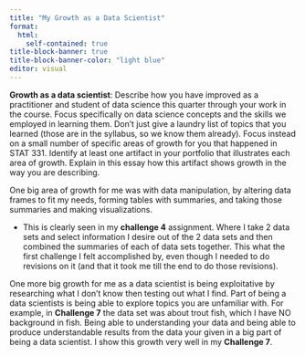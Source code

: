 ```yaml
---
title: "My Growth as a Data Scientist"
format: 
  html: 
    self-contained: true
title-block-banner: true
title-block-banner-color: "light blue"
editor: visual
---
```


**Growth as a data scientist**: Describe how you have improved as a practitioner and student of data science this quarter through your work in the course. Focus specifically on data science concepts and the skills we employed in learning them. Don't just give a laundry list of topics that you learned (those are in the syllabus, so we know them already). Focus instead on a small number of specific areas of growth for you that happened in STAT 331. Identify at least one artifact in your portfolio that illustrates each area of growth. Explain in this essay how this artifact shows growth in the way you are describing.\

One big area of growth for me was with data manipulation, by altering data frames to fit my needs, forming tables with summaries, and taking those summaries and making visualizations.

-   This is clearly seen in my **challenge 4** assignment. Where I take 2 data sets and select information I desire out of the 2 data sets and then combined the summaries of each of data sets together. This what the first challenge I felt accomplished by, even though I needed to do revisions on it (and that it took me till the end to do those revisions).

One more big growth for me as a data scientist is being exploitative by researching what I don't know then testing out what I find. Part of being a data scientists is being able to explore topics you are unfamiliar with. For example, in **Challenge 7** the data set was about trout fish, which I have NO background in fish. Being able to understanding your data and being able to produce understandable results from the data your given in a big part of being a data scientist. I show this growth very well in my **Challenge 7**.

